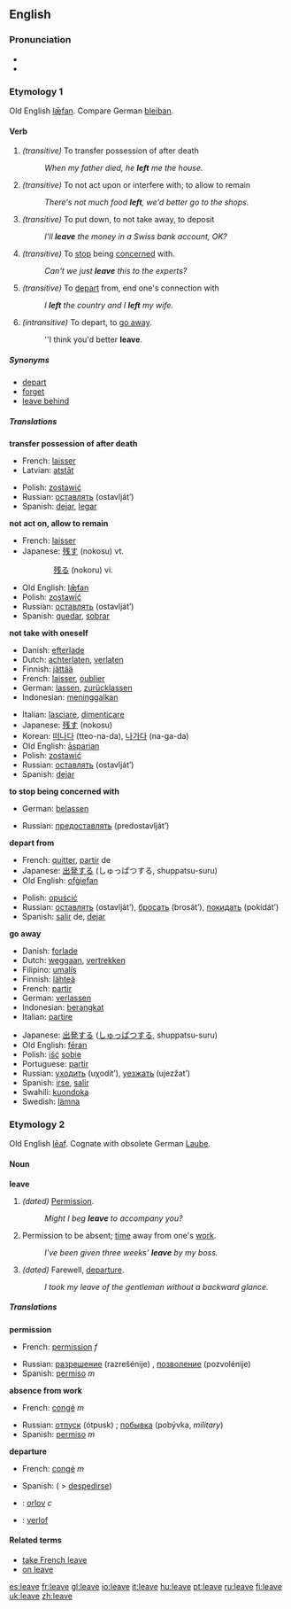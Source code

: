 ==English==

{{rank|English|sure|indeed|322|leave|rest|2|open}}

=== Pronunciation ===
*{{IPA|/liːv/}}
*{{audio|en-us-leave.ogg|Audio (US)}}

=== Etymology 1 ===
Old English [[læfan|lǣfan]].  Compare German [[bleiban]].

==== Verb ====
{{irregverb|'''to leave'''|'''[[leaves]]'''|'''[[left]]'''|'''[[left]]'''|'''[[leaving]]'''}}

# ''(transitive)'' To transfer possession of after death
#:''When my father died, he '''left''' me the house.''
#''(transitive)'' To not act upon or interfere with; to allow to remain
#:''There's not much food '''left''', we'd better go to the shops.''
# ''(transitive)'' To put down, to not take away, to deposit
#:''I'll '''leave''' the money in a Swiss bank account, OK?''
#''(transitive)'' To [[stop]] being [[concerned]] with.
#:''Can't we just '''leave''' this to the experts?''
# ''(transitive)'' To [[depart]] from, end one's connection with
#:''I '''left''' the country and I '''left''' my wife.''
#''(intransitive)'' To depart, to [[go away]].
#:''I think you'd better '''leave'''.

===== Synonyms =====
*[[depart]]
*[[forget]]
*[[leave behind]]

===== Translations =====
'''transfer possession of after death'''
{{top}}
*French: [[laisser]]
*Latvian: [[atstāt]]
{{mid}}
*Polish: [[zostawić]]
*Russian: [[оставлять]] (ostavlját’)
*Spanish: [[dejar]], [[legar]]
{{bottom}}

'''not act on, allow to remain'''
{{top}}
*French: [[laisser]]
*Japanese: [[残す]] (nokosu) vt.
::[[残る]] (nokoru) vi.
{{mid}}
*Old English: [[læfan|lǣfan]]
*Polish: [[zostawić]]
*Russian: [[оставлять]] (ostavlját’)
*Spanish: [[quedar]], [[sobrar]]
{{bottom}}

'''not take with oneself'''
{{top}}
*Danish: [[efterlade]]
*Dutch: [[achterlaten]], [[verlaten]]
*Finnish: [[jättää]]
*French: [[laisser]], [[oublier]]
*German: [[lassen]], [[zurücklassen]]
*Indonesian: [[tinggal|meninggalkan]]
{{mid}}
*Italian: [[lasciare]], [[dimenticare]]
*Japanese: [[残す]] (nokosu)
*Korean: [[떠나다]] (tteo-na-da), [[나가다]] (na-ga-da)
*Old English: [[asparian|āsparian]]
*Polish: [[zostawić]]
*Russian: [[оставлять]] (ostavlját’)
*Spanish: [[dejar]]
{{bottom}}

'''to stop being concerned with'''
{{top}}
*German: [[belassen]]
{{mid}}
*Russian: [[предоставлять]] (predostavlját’)
{{bottom}}

'''depart from'''
{{top}}
*French: [[quitter]], [[partir]] de
*Japanese: [[出発]]する (しゅっぱつする, shuppatsu-suru)
*Old English: [[ofgiefan|ofġiefan]]
{{mid}}
*Polish: [[opuścić]]
*Russian: [[оставлять]] (ostavlját’), [[бросать]] (brosát’), [[покидать]] (pokidát’)
*Spanish: [[salir]] de, [[dejar]]
{{bottom}}

'''go away'''
{{top}}
*Danish: [[forlade]]
*Dutch: [[weggaan]], [[vertrekken]]
*Filipino: [[umalís]]
*Finnish: [[lähteä]]
*French: [[partir]]
*German: [[verlassen]]
*Indonesian: [[berangkat]]
*Italian: [[partire]]
{{mid}}
*Japanese: [[出発]]する ([[しゅっぱつ]]する, shuppatsu-suru)
*Old English: [[feran|fēran]]
*Polish: [[iść]] [[sobie]]
*Portuguese: [[partir]]
*Russian: [[уходить]] (uχodít’), [[уезжать]] (ujezžat’)
*Spanish: [[irse]], [[salir]]
*Swahili: [[kuondoka]]
*Swedish: [[lämna]]
{{bottom}}

=== Etymology 2 ===
Old English [[leaf|lēaf]].  Cognate with obsolete German [[Laube]].

====Noun====
'''leave'''

# ''(dated)'' [[permission|Permission]].
#:''Might I beg '''leave''' to accompany you?''
# Permission to be absent; [[time]] away from one's [[work]].
#:''I've been given three weeks' '''leave''' by my boss.''
# ''(dated)'' Farewell, [[departure]].
#:''I took my leave of the gentleman without a backward glance.''

===== Translations =====
'''permission'''
{{top}}
*French: [[permission]] ''f''
{{mid}}
*Russian: [[разрешение]] (razrešénije) {{n}}, [[позволение]] (pozvolénije) {{n}}
*Spanish: [[permiso]] ''m''
{{bottom}}

'''absence from work'''
{{top}}
*French: [[congé]] ''m''
{{mid}}
*Russian: [[отпуск]] (ótpusk) {{m}}; [[побывка]] (pobývka, ''military'') {{f}}
*Spanish: [[permiso]] ''m''
{{bottom}}

'''departure'''
{{top}}
*French: [[congé]] ''m''
{{mid}}
*Spanish: ( > [[despedirse]])
{{bottom}}

{{checktrans}}
*{{ttbc|Danish}}: [[orlov]] ''c''
*{{ttbc|Dutch}}: [[verlof]]

====Related terms====
*[[take French leave]]
*[[on leave]]

{{TOW}}

[[es:leave]]
[[fr:leave]]
[[gl:leave]]
[[io:leave]]
[[it:leave]]
[[hu:leave]]
[[pt:leave]]
[[ru:leave]]
[[fi:leave]]
[[uk:leave]]
[[zh:leave]]